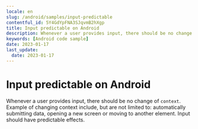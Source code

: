 ```yaml
---
locale: en
slug: /android/samples/input-predictable
contentful_id: 5Y4GdYpFNA3SJqvmB2hXgp
title: Input predictable on Android
description: Whenever a user provides input, there should be no change of context.
keywords: [Android code sample]
date: 2023-01-17
last_update:
  date: 2023-01-17
---
```


# Input predictable on Android

Whenever a user provides input, there should be no change of `context`. Example of changing context include, but are not limited to: automatically submitting data, opening a new screen or moving to another element. Input should have predictable effects.

<CodeSample id="input-predictable" locale="en" platform="android"/>
